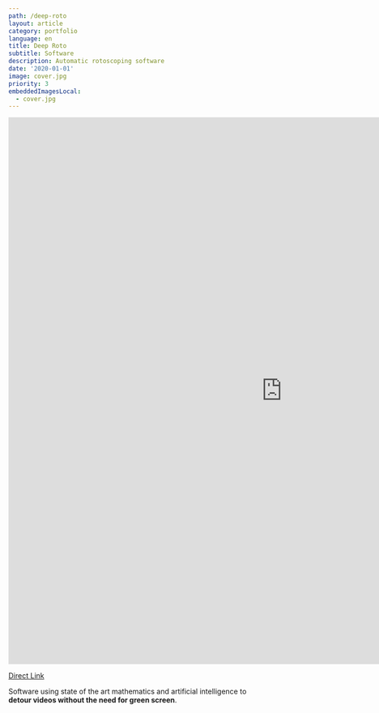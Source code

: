 ```yaml
---
path: /deep-roto
layout: article
category: portfolio
language: en
title: Deep Roto
subtitle: Software
description: Automatic rotoscoping software
date: '2020-01-01'
image: cover.jpg
priority: 3
embeddedImagesLocal:
  - cover.jpg
---
```


<iframe
  src="https://www.linkedin.com/embed/feed/update/urn:li:ugcPost:6768081479651135488?compact=1"
  frameborder="0"
  width="1080"
  height="1080"
></iframe>

[Direct Link](https://www.linkedin.com/feed/update/urn:li:activity:6768091473599627264/)

Software using state of the art mathematics and artificial intelligence to **detour videos without the need for green screen**.
